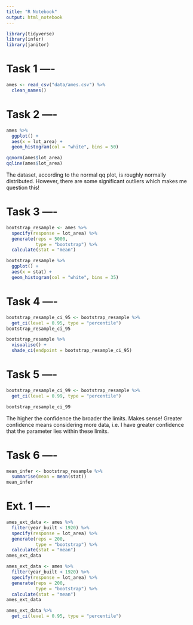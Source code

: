 ```yaml
---
title: "R Notebook"
output: html_notebook
---
```


```r
library(tidyverse)
library(infer)
library(janitor)
```

# Task 1 ----

```r
ames <- read_csv("data/ames.csv") %>% 
  clean_names()
```

# Task 2 ----

```r
ames %>% 
  ggplot() +
  aes(x = lot_area) +
  geom_histogram(col = "white", bins = 50)

qqnorm(ames$lot_area)
qqline(ames$lot_area)
```
The dataset, according to the normal qq plot, is roughly normally distributed. However, there are
some significant outliers which makes me question this!

# Task 3 ----

```r
bootstrap_resample <- ames %>%
  specify(response = lot_area) %>% 
  generate(reps = 5000, 
           type = "bootstrap") %>% 
  calculate(stat = "mean")

bootstrap_resample %>% 
  ggplot() +
  aes(x = stat) +
  geom_histogram(col = "white", bins = 35)
```

# Task 4 ----

```r
bootstrap_resample_ci_95 <- bootstrap_resample %>% 
  get_ci(level = 0.95, type = "percentile") 
bootstrap_resample_ci_95

bootstrap_resample %>% 
  visualise() +
  shade_ci(endpoint = bootstrap_resample_ci_95)
```

# Task 5 ----

```r
bootstrap_resample_ci_99 <- bootstrap_resample %>% 
  get_ci(level = 0.99, type = "percentile") 

bootstrap_resample_ci_99
```
The higher the confidence the broader the limits. Makes sense! Greater confidence 
means considering more data, i.e. I have greater confidence that the parameter lies
within these limits.

# Task 6 ----

```r
mean_infer <- bootstrap_resample %>% 
  summarise(mean = mean(stat))
mean_infer
```

# Ext. 1 ----

```r
ames_ext_data <- ames %>% 
  filter(year_built < 1920) %>% 
  specify(response = lot_area) %>% 
  generate(reps = 200, 
           type = "bootstrap") %>% 
  calculate(stat = "mean")
ames_ext_data

ames_ext_data <- ames %>% 
  filter(year_built < 1920) %>% 
  specify(response = lot_area) %>% 
  generate(reps = 200, 
           type = "bootstrap") %>% 
  calculate(stat = "mean")
ames_ext_data

ames_ext_data %>% 
  get_ci(level = 0.95, type = "percentile") 

```

